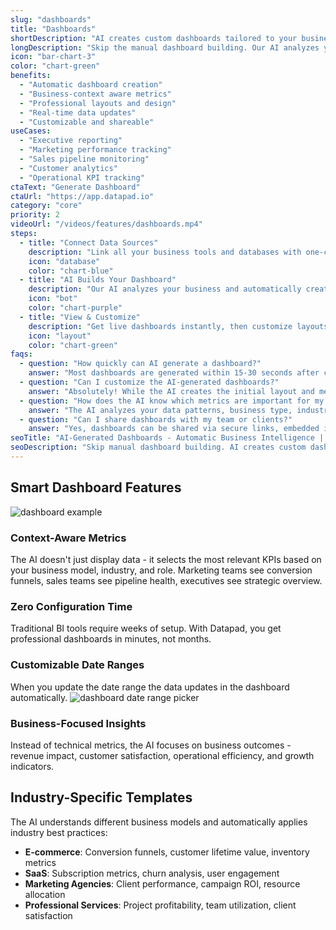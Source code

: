 ```yaml
---
slug: "dashboards"
title: "Dashboards"
shortDescription: "AI creates custom dashboards tailored to your business needs automatically."
longDescription: "Skip the manual dashboard building. Our AI analyzes your data sources and business context to automatically generate relevant dashboards with the right metrics, visualizations, and layouts. Get operational insights without the setup time."
icon: "bar-chart-3"
color: "chart-green"
benefits:
  - "Automatic dashboard creation"
  - "Business-context aware metrics"
  - "Professional layouts and design"
  - "Real-time data updates"
  - "Customizable and shareable"
useCases:
  - "Executive reporting"
  - "Marketing performance tracking"
  - "Sales pipeline monitoring"
  - "Customer analytics"
  - "Operational KPI tracking"
ctaText: "Generate Dashboard"
ctaUrl: "https://app.datapad.io"
category: "core"
priority: 2
videoUrl: "/videos/features/dashboards.mp4"
steps:
  - title: "Connect Data Sources"
    description: "Link all your business tools and databases with one-click integrations."
    icon: "database"
    color: "chart-blue"
  - title: "AI Builds Your Dashboard"
    description: "Our AI analyzes your business and automatically creates relevant dashboards with the right metrics."
    icon: "bot"
    color: "chart-purple"
  - title: "View & Customize"
    description: "Get live dashboards instantly, then customize layouts and branding to match your needs."
    icon: "layout"
    color: "chart-green"
faqs:
  - question: "How quickly can AI generate a dashboard?"
    answer: "Most dashboards are generated within 15-30 seconds after connecting your data sources. The AI analyzes your data structure and business context to automatically select relevant metrics and optimal visualizations."
  - question: "Can I customize the AI-generated dashboards?"
    answer: "Absolutely! While the AI creates the initial layout and metric selection, you can customize colors, layouts, add your branding, rearrange components, and modify visualizations to match your specific needs and preferences."
  - question: "How does the AI know which metrics are important for my business?"
    answer: "The AI analyzes your data patterns, business type, industry best practices, and user behavior to identify key performance indicators. It prioritizes metrics that show trends, anomalies, and business-critical insights relevant to your specific context."
  - question: "Can I share dashboards with my team or clients?"
    answer: "Yes, dashboards can be shared via secure links, embedded in websites, exported as PDFs, or scheduled for automatic email delivery. You can control access permissions and add password protection for sensitive information."
seoTitle: "AI-Generated Dashboards - Automatic Business Intelligence | Datapad"
seoDescription: "Skip manual dashboard building. AI creates custom dashboards with relevant metrics and professional layouts automatically. Get business insights instantly with Datapad."
---
```

## Smart Dashboard Features

![dashboard example](/images/docs/features/example-dashboard.png)

### Context-Aware Metrics
The AI doesn't just display data - it selects the most relevant KPIs based on your business model, industry, and role. Marketing teams see conversion funnels, sales teams see pipeline health, executives see strategic overview.

### Zero Configuration Time
Traditional BI tools require weeks of setup. With Datapad, you get professional dashboards in minutes, not months.

### Customizable Date Ranges
When you update the date range the data updates in the dashboard automatically.
![dashboard date range picker](/images/docs/features/dashboard-date-range.png)


### Business-Focused Insights
Instead of technical metrics, the AI focuses on business outcomes - revenue impact, customer satisfaction, operational efficiency, and growth indicators.




## Industry-Specific Templates

The AI understands different business models and automatically applies industry best practices:

- **E-commerce**: Conversion funnels, customer lifetime value, inventory metrics
- **SaaS**: Subscription metrics, churn analysis, user engagement
- **Marketing Agencies**: Client performance, campaign ROI, resource allocation
- **Professional Services**: Project profitability, team utilization, client satisfaction
